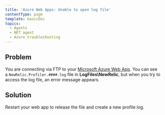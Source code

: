```yaml
---
title: 'Azure Web Apps: Unable to open log file'
contentType: page
template: basicDoc
topics:
  - Agents
  - NET agent
  - Azure troubleshooting
---
```


## Problem

You are connecting via FTP to your [Microsoft Azure Web App](/docs/agents/net-agent/azure-installation/install-app-azure-web-apps). You can see a `NewRelic.Profiler.####.log` file in **LogFiles\\NewRelic**, but when you try to access the log file, an error message appears.

## Solution

Restart your web app to release the file and create a new profile log.
